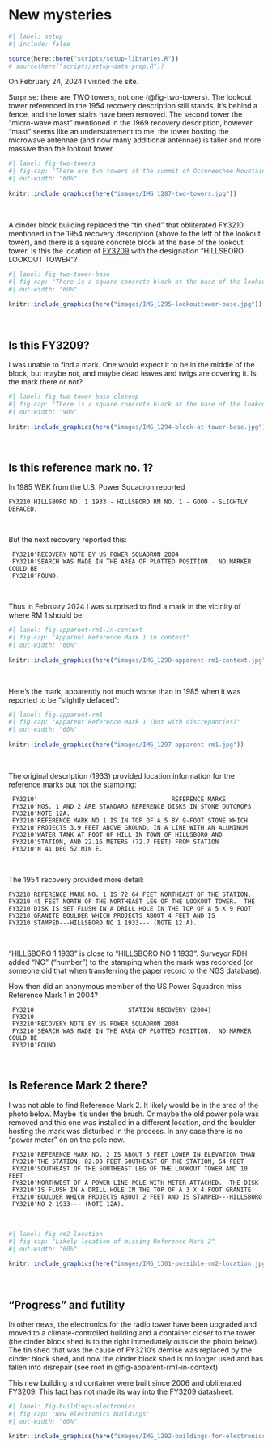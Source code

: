 # New mysteries

```r
#| label: setup
#| include: false

source(here::here("scripts/setup-libraries.R"))
# source(here("scripts/setup-data-prep.R"))

```

On February 24, 2024 I visited the site.

Surprise: there are TWO towers, not one (@fig-two-towers). The lookout tower referenced in the 1954 recovery description still stands. It's behind a fence, and the lower stairs have been removed. The second tower the "micro-wave mast" mentioned in the 1969 recovery description, however "mast" seems like an understatement to me: the tower hosting the microwave antennae (and now many additional antennae) is taller and more massive than the lookout tower.

```r
#| label: fig-two-towers
#| fig-cap: "There are two towers at the summit of Occoneechee Mountain"
#| out-width: "60%"
  
knitr::include_graphics(here("images/IMG_1287-two-towers.jpg"))

```

<br>

A cinder block building replaced the "tin shed" that obliterated FY3210 mentioned in the 1954 recovery description (above to the left of the lookout tower), and there is a square concrete block at the base of the lookout tower. Is this the location of [FY3209](https://www.ngs.noaa.gov/cgi-bin/ds_mark.prl?PidBox=FY3209) with the designation "HILLSBORO LOOKOUT TOWER"?

```r
#| label: fig-two-tower-base
#| fig-cap: "There is a square concrete block at the base of the lookout"
#| out-width: "60%"
  
knitr::include_graphics(here("images/IMG_1295-lookouttower-base.jpg"))

```

<br>

## Is this FY3209?

I was unable to find a mark. One would expect it to be in the middle of the block, but maybe not, and maybe dead leaves and twigs are covering it. Is the mark there or not?

```r
#| label: fig-two-tower-base-closeup
#| fig-cap: "There is a square concrete block at the base of the lookout tower"
#| out-width: "90%"
  
knitr::include_graphics(here("images/IMG_1294-block-at-tower-base.jpg"))

```

<br>

## Is this reference mark no. 1?

In 1985 WBK from the U.S. Power Squadron reported 

```
FY3210'HILLSBORO NO. 1 1933 - HILLSBORO RM NO. 1 - GOOD - SLIGHTLY DEFACED.
```

<br>

But the next recovery reported this:

```
 FY3210'RECOVERY NOTE BY US POWER SQUADRON 2004
 FY3210'SEARCH WAS MADE IN THE AREA OF PLOTTED POSITION.  NO MARKER COULD BE
 FY3210'FOUND.
```

<br>

Thus in February 2024 I was surprised to find a mark in the vicinity of where RM 1 should be:

```r
#| label: fig-apparent-rm1-in-context
#| fig-cap: "Apparent Reference Mark 1 in context"
#| out-width: "60%"
  
knitr::include_graphics(here("images/IMG_1298-apparent-rm1-context.jpg"))

```

<br>

Here's the mark, apparently not much worse than in 1985 when it was reported to be "slightly defaced":

```r
#| label: fig-apparent-rm1
#| fig-cap: "Apparent Reference Mark 1 (but with discrepancies)"
#| out-width: "60%"
  
knitr::include_graphics(here("images/IMG_1297-apparent-rm1.jpg"))

```

<br>

The original description (1933) provided location information for the reference marks but not the stamping:

```
 FY3210'                                     REFERENCE MARKS
 FY3210'NOS. 1 AND 2 ARE STANDARD REFERENCE DISKS IN STONE OUTCROPS,
 FY3210'NOTE 12A.
 FY3210'REFERENCE MARK NO 1 IS IN TOP OF A 5 BY 9-FOOT STONE WHICH
 FY3210'PROJECTS 3.9 FEET ABOVE GROUND, IN A LINE WITH AN ALUMINUM
 FY3210'WATER TANK AT FOOT OF HILL IN TOWN OF HILLSBORO AND
 FY3210'STATION, AND 22.16 METERS (72.7 FEET) FROM STATION
 FY3210'N 41 DEG 52 MIN E.
 ```
 
 <br>
 
 The 1954 recovery provided more detail:
 
 ```
 FY3210'REFERENCE MARK NO. 1 IS 72.64 FEET NORTHEAST OF THE STATION,
 FY3210'45 FEET NORTH OF THE NORTHEAST LEG OF THE LOOKOUT TOWER.  THE
 FY3210'DISK IS SET FLUSH IN A DRILL HOLE IN THE TOP OF A 5 X 9 FOOT
 FY3210'GRANITE BOULDER WHICH PROJECTS ABOUT 4 FEET AND IS
 FY3210'STAMPED---HILLSBORO NO 1 1933--- (NOTE 12 A).
```

<br>

"HILLSBORO 1 1933" is close to "HILLSBORO NO 1 1933". Surveyor RDH added "NO" ("number") to the stamping when the mark was recorded (or someone did that when transferring the paper record to the NGS database).

How then did an anonymous member of the US Power Squadron miss Reference Mark 1 in 2004?

```
 FY3210                          STATION RECOVERY (2004)
 FY3210
 FY3210'RECOVERY NOTE BY US POWER SQUADRON 2004
 FY3210'SEARCH WAS MADE IN THE AREA OF PLOTTED POSITION.  NO MARKER COULD BE
 FY3210'FOUND.
```

<br>

## Is Reference Mark 2 there?

I was not able to find Reference Mark 2. It likely would be in the area of the photo below. Maybe it's under the brush. Or maybe the old power pole was removed and this one was installed in a different location, and the boulder hosting the mark was disturbed in the process. In any case there is no "power meter" on on the pole now.

```
 FY3210'REFERENCE MARK NO. 2 IS ABOUT 5 FEET LOWER IN ELEVATION THAN
 FY3210'THE STATION, 82.00 FEET SOUTHEAST OF THE STATION, 54 FEET
 FY3210'SOUTHEAST OF THE SOUTHEAST LEG OF THE LOOKOUT TOWER AND 10 FEET
 FY3210'NORTHWEST OF A POWER LINE POLE WITH METER ATTACHED.  THE DISK
 FY3210'IS FLUSH IN A DRILL HOLE IN THE TOP OF A 3 X 4 FOOT GRANITE
 FY3210'BOULDER WHICH PROJECTS ABOUT 2 FEET AND IS STAMPED---HILLSBORO
 FY3210'NO 2 1933--- (NOTE 12A).
 ```
 
 <br>

```r
#| label: fig-rm2-location
#| fig-cap: "Likely location of missing Reference Mark 2"
#| out-width: "60%"
  
knitr::include_graphics(here("images/IMG_1301-possible-rm2-location.jpg"))

```

<br>

## "Progress" and futility

In other news, the electronics for the radio tower have been upgraded and moved to a climate-controlled building and a container closer to the tower (the cinder block shed is to the right immediately outside the photo below). The tin shed that was the cause of FY3210's demise was replaced by the cinder block shed, and now the cinder block shed is no longer used and has fallen into disrepair (see roof in @fig-apparent-rm1-in-context).

This new building and container were built since 2006 and obliterated FY3209. This fact has not made its way into the FY3209 datasheet.

```r
#| label: fig-buildings-electronics
#| fig-cap: "New electronics buildings"
#| out-width: "60%"
  
knitr::include_graphics(here("images/IMG_1292-buildings-for-electronics-scaled.jpg"))

```

<br>
